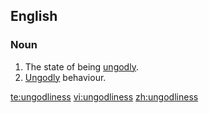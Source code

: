 ==English==
===Noun===
{{en-noun|es|-}}

# The state of being [[ungodly]].
# [[ungodly|Ungodly]] behaviour.

[[te:ungodliness]]
[[vi:ungodliness]]
[[zh:ungodliness]]